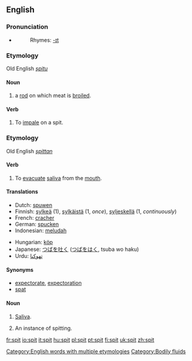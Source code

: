 ==English==

===Pronunciation===
*{{IPA|/'spɪt/}}
*:Rhymes: [[Rhymes:English:-ɪt|-ɪt]]

===Etymology===
Old English ''[[spitu]]''

====Noun====
{{en-noun}}

#a [[rod]] on which meat is [[broiled]].

====Verb====
{{en-verb|spit|t|ed}}

#To [[impale]] on a spit.

===Etymology===
Old English ''[[spittan]]''

====Verb====
{{en-verb|spits|spitting|spat}}

# To [[evacuate]] [[saliva]] from the [[mouth]].

====Translations====
{{top}}
*Dutch: [[spuwen]]
*Finnish: [[sylkeä]] (1), [[sylkäistä]] (1, ''once''), [[syljeskellä]] (1, ''continuously'')
*French: [[cracher]]
*German: [[spucken]]
*Indonesian: [[ludah|meludah]]
{{mid}}
*Hungarian: [[köp]]
*Japanese: [[つば]]を[[吐く]] ([[つば]]を[[はく]], tsuba wo haku)
*Urdu: [[تهوکنا]]
{{bottom}}

====Synonyms====
*[[expectorate]], [[expectoration]]
*[[spat]]

====Noun====
{{en-noun|s|-}}
#{{uncountable}} [[saliva|Saliva]].
#{{countable}} An instance of spitting.

[[Category:English words with multiple etymologies]]
[[Category:Bodily fluids]]

[[fr:spit]]
[[io:spit]]
[[it:spit]]
[[hu:spit]]
[[pl:spit]]
[[pt:spit]]
[[fi:spit]]
[[uk:spit]]
[[zh:spit]]